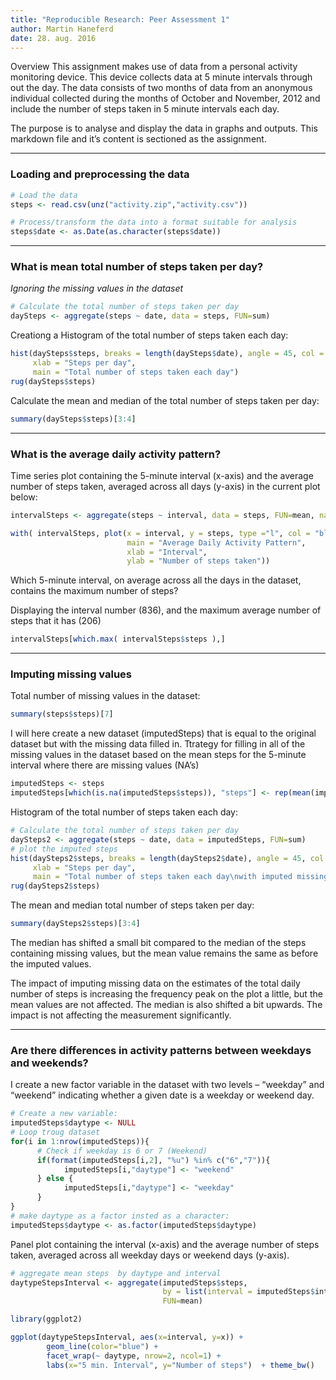 ```yaml
---
title: "Reproducible Research: Peer Assessment 1"
author: Martin Haneferd
date: 28. aug. 2016
---
```


Overview
This assignment makes use of data from a personal activity monitoring device. This device collects data at 5 minute intervals through out the day. The data consists of two months of data from an anonymous individual collected during the months of October and November, 2012 and include the number of steps taken in 5 minute intervals each day.

The purpose is to analyse and display the data in graphs and outputs. 
This markdown file and it's content is sectioned as the assignment.

*************

### Loading and preprocessing the data

```r
# Load the data
steps <- read.csv(unz("activity.zip","activity.csv"))

# Process/transform the data into a format suitable for analysis
steps$date <- as.Date(as.character(steps$date))
```

************

### What is mean total number of steps taken per day?

_Ignoring the missing values in the dataset_

```r
# Calculate the total number of steps taken per day
daySteps <- aggregate(steps ~ date, data = steps, FUN=sum)
```


Creationg a Histogram of the total number of steps taken each day:

```r
hist(daySteps$steps, breaks = length(daySteps$date), angle = 45, col = "blue",
     xlab = "Steps per day",
     main = "Total number of steps taken each day")
rug(daySteps$steps)
```

Calculate the mean and median of the total number of steps taken per day:

```r
summary(daySteps$steps)[3:4]
```

*************

### What is the average daily activity pattern?

Time series plot containing the 5-minute interval (x-axis) and the average number of steps taken, averaged across all days (y-axis) in the current plot below:

```r
intervalSteps <- aggregate(steps ~ interval, data = steps, FUN=mean, na.rm=TRUE)

with( intervalSteps, plot(x = interval, y = steps, type ="l", col = "blue",
                          main = "Average Daily Activity Pattern",
                          xlab = "Interval",
                          ylab = "Number of steps taken"))
```


Which 5-minute interval, on average across all the days in the dataset, contains the maximum number of steps?

Displaying the interval number (836), and the maximum average number of steps that it has (206)

```r
intervalSteps[which.max( intervalSteps$steps ),]
```

*******************

### Imputing missing values

Total number of missing values in the dataset:

```r
summary(steps$steps)[7]
```


I will here create a new dataset (imputedSteps) that is equal to the original dataset but with the missing data filled in. Ttrategy for filling in all of the missing values in the dataset based on the mean steps for the 5-minute interval where there are missing values (NA's)

```r
imputedSteps <- steps
imputedSteps[which(is.na(imputedSteps$steps)), "steps"] <- rep(mean(imputedSteps$steps, na.rm=TRUE), times=length(which(is.na(imputedSteps$steps))))
```

Histogram of the total number of steps taken each day:

```r
# Calculate the total number of steps taken per day
daySteps2 <- aggregate(steps ~ date, data = imputedSteps, FUN=sum)
# plot the imputed steps
hist(daySteps2$steps, breaks = length(daySteps2$date), angle = 45, col = "blue",
     xlab = "Steps per day",
     main = "Total number of steps taken each day\nwith imputed missing values")
rug(daySteps2$steps)
```

The mean and median total number of steps taken per day:

```r
summary(daySteps2$steps)[3:4]
```

The median has shifted a small bit compared to the median of the steps containing missing values, but the mean value remains the same as before the imputed values. 

The impact of imputing missing data on the estimates of the total daily number of steps is increasing the frequency peak on the plot a little, but the mean values are not affected. The median is also shifted a bit upwards. The impact is not affecting the measurement significantly.

******************

### Are there differences in activity patterns between weekdays and weekends?

I create a new factor variable in the dataset with two levels – “weekday” and “weekend” indicating whether a given date is a weekday or weekend day.

```r
# Create a new variable:
imputedSteps$daytype <- NULL
# Loop troug dataset
for(i in 1:nrow(imputedSteps)){
      # Check if weekday is 6 or 7 (Weekend)
      if(format(imputedSteps[i,2], "%u") %in% c("6","7")){
            imputedSteps[i,"daytype"] <- "weekend" 
      } else {
            imputedSteps[i,"daytype"] <- "weekday" 
      }
}
# make daytype as a factor insted as a character: 
imputedSteps$daytype <- as.factor(imputedSteps$daytype)
```


Panel plot containing the interval (x-axis) and the average number of steps taken, averaged across all weekday days or weekend days (y-axis). 

```r
# aggregate mean steps  by daytype and interval
daytypeStepsInterval <- aggregate(imputedSteps$steps, 
                                  by = list(interval = imputedSteps$interval,                                                                daytype =imputedSteps$daytype),
                                  FUN=mean)

library(ggplot2)

ggplot(daytypeStepsInterval, aes(x=interval, y=x)) + 
        geom_line(color="blue") + 
        facet_wrap(~ daytype, nrow=2, ncol=1) +
        labs(x="5 min. Interval", y="Number of steps")  + theme_bw()
 
```

